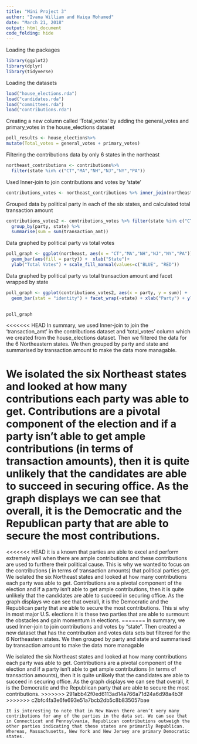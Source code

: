 ```yaml
---
title: "Mini Project 3"
author: "Ivana William and Haiqa Mohamed"
date: "March 21, 2018"
output: html_document
code_folding: hide
---
```

Loading the packages
```r
library(ggplot2)
library(dplyr)
library(tidyverse)
```

Loading the datasets 
```r
load("house_elections.rda")
load("candidates.rda")
load("committees.rda")
load("contributions.rda")
```

Creating a new column called 'Total_votes' by adding the general_votes and primary_votes in the house_elections dataset
```r
poll_results <- house_elections%>%
mutate(Total_votes = general_votes + primary_votes) 
```

Filtering the contributions data by only 6 states in the northeast
```r
northeast_contributions <- contributions%>%  
  filter(state %in% c("CT","MA","NH","NJ","NY","PA"))
```

Used Inner-join to join contributions and votes by 'state'
```r
contributions_votes <- northeast_contributions %>% inner_join(northeast, by ="state")
```

Grouped data by political party in each of the six states, and calculated total transaction amount
```r
contributions_votes2 <- contributions_votes %>% filter(state %in% c("CT","MA","NH","NJ","NY","PA"))%>%
  group_by(party, state) %>%
  summarise(sum = sum(transaction_amt))
```

Data graphed by political party vs total votes
```r
poll_graph <- ggplot(northeast, aes(x = "CT","MA","NH","NJ","NY","PA")) +
  geom_bar(aes(fill = party)) +  xlab("State")+
  ylab("Total Votes") + scale_fill_manual(values=c("BLUE", "RED")) 


```

Data graphed by political party vs total transaction amount and facet wrapped by state
```r
poll_graph <- ggplot(contributions_votes2, aes(x = party, y = sum)) +
  geom_bar(stat = "identity") + facet_wrap(~state) + xlab("Party") + ylab("Total Contribution Amount")
  

poll_graph
```

<<<<<<< HEAD
  In summary, we used Inner-join to join the 'transaction_amt' in the contributions dataset and 'total_votes' column which we created from the house_elections dataset. Then we filtered the data for the 6 Northeastern states. We then grouped by party and state and summarised by transaction amount to make the data more managable. 

  We isolated the six Northeast states and looked at how many contributions each party was able to get. Contributions are a pivotal component of the election and if a party isn’t able to get ample contributions (in terms of transaction amounts), then it is quite unlikely that the candidates are able to succeed in securing office. As the graph displays we can see that overall, it is the Democratic and the Republican party that are able to secure the most contributions. 
=======
<<<<<<< HEAD
it is a known that parties are able to excel and perform extremely well when there are ample contributions and these contributions are used to furthere their political cause. This is why we wanted to focus on the contributions ( in terms of transaction amounts) that political parties get. We isolated the six Northeast states and looked at how many contributions each party was able to get. Contributions are a pivotal component of the election and if a party isn’t able to get ample contributions, then it is quite unlikely that the candidates are able to succeed in securing office. As the graph displays we can see that overall, it is the Democratic and the Republican party that are able to secure the most contributions. This si why in most major U.S. elections it is these two parties that are able to surmount the obstacles and gain momentum in elections. 
=======
In summary, we used Inner-join to join contributions and votes by "state". Then created a new dataset that has the contribution and votes data sets but filtered for the 6 Northeastern states. We then grouped by party and state and summarised by transaction amount to make the data more managable

We isolated the six Northeast states and looked at how many contributions each party was able to get. Contributions are a pivotal component of the election and if a party isn’t able to get ample contributions (in terms of transaction amounts), then it is quite unlikely that the candidates are able to succeed in securing office. As the graph displays we can see that overall, it is the Democratic and the Republican party that are able to secure the most contributions. 
>>>>>>> 291abb42f0ed6113ad14a766a71d24a6d98a4b3f
>>>>>>> c2bfc4fa3e6fe693e51a7bcb2db5c8b835057bae

	It is interesting to note that in New Haven there aren’t very many contributions for any of the parties in the data set. We can see that in Connecticut and Pennsylvania, Republican contributions outweigh the other parties indicating that these states are primarily Republican. Whereas, Massachusetts, New York and New Jersey are primary Democratic states. 



